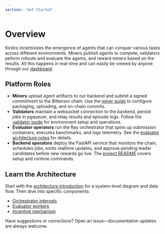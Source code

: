 ```yaml
---
section: 'Get Started'
---
```


# Overview

Kinitro incentivizes the emergence of agents that can conquer various tasks across different environments.
Miners publish agents to compete, validators peform rollouts and evaluate the agents, and reward miners
based on the results. All this happens in real-time and can easily be viewed by anyone through our [dashboard](https://kinitro.ai/dashboard).

## Platform Roles
- **Miners** upload agent artifacts to our backend and submit a signed commitment to the Bittensor chain. Use the [miner guide](./miner.md) to configure packaging, uploading, and on-chain commits.
- **Validators** maintain a websocket connection to the backend, persist jobs in pgqueuer, and relay results and episode logs. Follow the [validator guide](./validator/validator.md) for environment setup and operations.
- **Evaluator operators** run the Ray orchestrator that spins up submission containers, executes benchmarks, and logs telemetry. See the [evaluator architecture notes](./architecture/evaluator.md) for details.
- **Backend operators** deploy the FastAPI service that monitors the chain, schedules jobs, emits realtime updates, and approve pending leader candidates before new rewards go live. The [project README](../README.md) covers setup and runtime commands.

## Learn the Architecture
Start with the [architecture introduction](./architecture/introduction.md) for a system-level diagram and data flow. Then dive into specific components:
- [Orchestrator internals](./architecture/orchestrator.md)
- [Evaluator workers](./architecture/evaluator.md)
- [Incentive mechanism](./architecture/incentive.md)

Have suggestions or corrections? Open an issue—documentation updates are always welcome.
